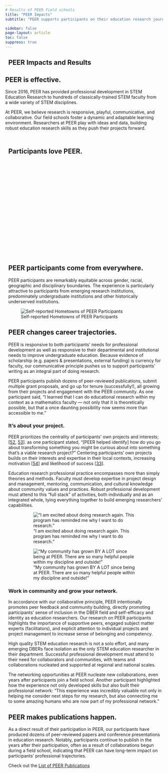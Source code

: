 ```yaml
---
# Results of PEER field schools
title: "PEER Impacts"
subtitle: "PEER supports participants on their education research journeys"

sidebar: false
page-layout: article
toc: false
suppress: true
---
```


<!-- Welcome to PEER! -->
::: {.column-screen .quarto-listing .quarto-listing-container-grid }
::: {.list .grid .quarto-listing-cols-2 .bg-info-light}
::: {.g-col-1 style="padding-left:10px;"}

# PEER Impacts and Results

:::

::: {.g-col-1 style="padding-right:10px;"}

## PEER is effective.

Since 2016, PEER has provided professional development in STEM Education Research to hundreds of classically-trained STEM faculty from a wide variety of STEM disciplines.

At PEER, we believe research is responsive, playful, communicative, and collaborative. Our field schools foster a dynamic and adaptable learning environment. Researchers at PEER play with ideas and data, building robust education research skills as they push their projects forward.

:::

:::

:::

::: {.column-screen style="padding-left:10px;padding-top:10px;"}
  

## Participants love PEER.

```{=HTML}

<!-- Needed to render the images, else avatars break -->

<img src="../images/avatars/avatar01.png" hidden>
<img src="../images/avatars/avatar02.png" hidden>
<img src="../images/avatars/avatar03.png" hidden>
<img src="../images/avatars/avatar04.png" hidden>
<img src="../images/avatars/avatar05.png" hidden>
<img src="../images/avatars/avatar06.png" hidden>
<img src="../images/avatars/avatar07.png" hidden>
<img src="../images/avatars/avatar08.png" hidden>
<img src="../images/avatars/avatar09.png" hidden>
<img src="../images/avatars/avatar10.png" hidden>
<img src="../images/avatars/avatar11.png" hidden>
<img src="../images/avatars/avatar12.png" hidden>
<img src="../images/avatars/avatar13.png" hidden>
<img src="../images/avatars/avatar14.png" hidden>
<img src="../images/avatars/avatar15.png" hidden>

<!DOCTYPE html>
<html lang="en">
<head>
    <meta charset="UTF-8">
    <meta name="viewport" content="width=device-width, initial-scale=1.0">
    <title>Responsive Carousel</title>

    <style>
        @media only screen and (min-width: 1201px) {
            #carouselFrame {
                width: 100%;
                height: 410px; /* Adjust height as needed */
            }
        }

        @media only screen and (max-width: 1200px) {
            #carouselFrame {
                width: min(400px, 100%);
                max-width: 100%;
                height: 300px; /* Adjust height as needed */
            }
        }
    </style>

</head>
<body>

    <div align="center">
        <script>
        window.onload = function() {
            var iframe = document.getElementById('carouselFrame');
            var screenWidth = window.innerWidth;

            if (screenWidth >= 1201) {
            iframe.src = '../testimonial-carousel-wide.html';
            } else {
            iframe.src = '../testimonial-carousel-mobile.html';
            }
            console.log(iframe.src)
        };
        </script>

        <iframe id="mobileCarouselLoader" frameborder="0" scrolling="no" src="../testimonial-carousel-mobile.html" hidden></iframe>

        <iframe id="wideCarouselLoader" frameborder="0" scrolling="no" src="../testimonial-carousel-wide.html" hidden></iframe>

        
        <iframe id="carouselFrame" frameborder="0" scrolling="no"></iframe>
    </div>
</body>
</html>
```

:::

:::{.column-screen .bg-info-light style="padding-left:10px;"}

## PEER participants come from everywhere.

PEER participants are remarkably equitable across gender, racial, geographic and disciplinary boundaries.  The experience is particularly attractive to participants from emerging research institutions, predominately undergraduate institutions and other historically underserved institutions.  

:::{.text-center}
![Self-reported Hometowns of PEER Participants](../images/peer-participant-field-school-map.png)
:::


## PEER changes career trajectories.

PEER is responsive to both participants’ needs for professional development as well as responsive to their departmental and institutional needs to improve undergraduate education. Because evidence of scholarship (e.g. papers & presentations, external funding) is currency for faculty, our communicative principle pushes us to support participants’ writing as an integral part of doing research.

PEER participants publish dozens of peer-reviewed publications, submit multiple grant proposals, and go up for tenure (successfully!), all growing from their projects and engagement with the PEER community. As one participant said, “I learned that I can do educational research within my context as a mathematics faculty — not only that it is theoretically possible, but that a once daunting possibility now seems more than accessible to me.”

::: {.list .grid .quarto-listing-cols-2 .bg-info-light}
::: {.g-col-1}

### It's about your project.

PEER prioritizes the centrality of participants’ own projects and interests; [[52](https://quod.lib.umich.edu/cgi/p/pod/dod-idx/developmental-models-of-faculty-careers-a-critique.pdf?c=tia;idno=17063888.0006.005;format=pdf), [53](https://www.jstor.org/stable/3446263)]. as one participant stated, “[PEER helped identify] how do you go about transforming something you might be curious about into something that’s a viable research project?” Centering participants’ own projects builds on their interests and expertise in their local contexts, increasing motivation [[54](https://psycnet.apa.org/record/2000-13324-007)] and likelihood of success [[33](https://journals.aps.org/prper/abstract/10.1103/PhysRevPhysEducRes.16.020105)]. 

Education research professional practice encompasses more than simply theories and methods. Faculty must develop expertise in project design and management, mentoring, communication, and cultural knowledge about community values and practices. Robust professional development must attend to this “full stack” of activities, both individually and as an integrated whole, tying everything together to build emerging researchers’ capabilities.

:::

::: {.g-col-1 .text-center style="margin-left:40px;margin-right:40px;"}

!["I am excited about doing research again. This program has reminded me why I want to do research."](../images/action-shots/action1.png){.rounded .font-weight-bold}

:::
:::

::: {.list .grid .quarto-listing-cols-2 .bg-info-light}

::: {.g-col-1 .text-center style="margin-left:40px;margin-right:40px;"}

!["My community has grown BY A LOT since being at PEER. There are so many helpful people within my discipline and outside!"](../images/action-shots/action2.png){.rounded .font-weight-bold}

:::

::: {.g-col-1}

### Work in community and grow your network.

In accordance with our collaborative principle, PEER intentionally promotes peer feedback and community building, directly promoting participants’ sense of inclusion in the DBER field and self-efficacy and identity as education researchers. Our research on PEER participants highlights the importance of supportive peers, engaged subject matter experts (facilitators), and explicit attention to individual projects and project management to increase sense of belonging and competency. 

High quality STEM education research is not a solo effort, and many emerging DBERs face isolation as the only STEM education researcher in their department. Successful professional development must attend to their need for collaborators and communities, with teams and collaborations nucleated and supported at regional and national scales.

The networking opportunities at PEER nucleate new collaborations, even years after participants join a field school.  Another participant highlighted how the experience not only developed skills but also built their professional network: “This experience was incredibly valuable not only in helping me consider next steps for my research, but also connecting me to some amazing humans who are now part of my professional network.”

:::

:::
::: 

::: {.column-screen style="padding-left:10px;"}

## PEER makes publications happen.

 As a direct result of their participation in PEER, our participants have produced dozens of peer-reviewed papers and conference presentations in education research.  Notably, participants continue to publish in the years after their participation, often as a result of collaborations begun during a field school, indicating that PEER can have long-term impact on participants’ professional trajectories.   

:::{.callout-note collapse="false"}

Check out the [List of PEER Publications](https://www.rit.edu/castle/sites/rit.edu.castle/files/images/10-09-20_Compiled%20PEER%20Pubs_Pres%20.pdf)

:::

:::